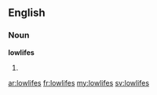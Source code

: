 ==English==

===Noun===
'''lowlifes'''

# {{plural of|[[lowlife]]}}

[[ar:lowlifes]]
[[fr:lowlifes]]
[[my:lowlifes]]
[[sv:lowlifes]]